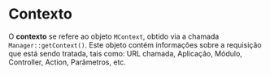 <text xml:space="preserve">
= Contexto =

O '''contexto''' se refere ao objeto <code>MContext</code>, obtido via a chamada <code>Manager::getContext()</code>.
Este objeto contém informações sobre a requisição que está sendo tratada, tais como: URL chamada, Aplicação, Módulo, Controller, Action, Parâmetros, etc.
</text>